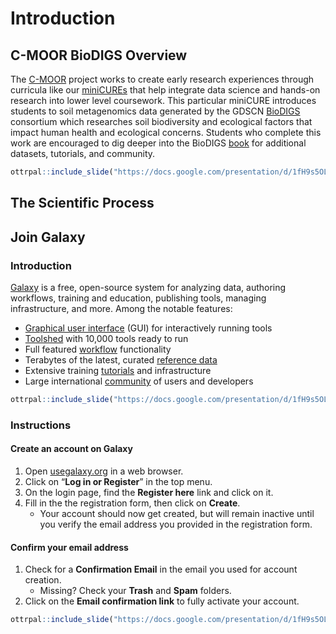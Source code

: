 # Introduction

## C-MOOR BioDIGS Overview

The [C-MOOR](https://www.c-moor.org){target="_blank"} project works to create early research experiences through curricula like our [miniCUREs](http://science.c-moor.org/miniCURE-RNA-seq/c-moor-minicure-overview.html){target="_blank"} that help integrate data science and hands-on research into lower level coursework.
This particular miniCURE introduces students to soil metagenomics data generated by the GDSCN [BioDIGS](http://biodigs.gdscn.org){target="_blank"} consortium which researches soil biodiversity and ecological factors that impact human health and ecological concerns.
Students who complete this work are encouraged to dig deeper into the BioDIGS [book](https://hutchdatascience.org/GDSCN_BioDIGS_Book){target="_blank"} for additional datasets, tutorials, and community.

```r
ottrpal::include_slide("https://docs.google.com/presentation/d/1fH9s5OLcRF5meZtFWTJe89RFvJSh125kdjhdqp5smqA/edit#slide=id.g2fdcb002fa2_1_15")
```

## The Scientific Process

## Join Galaxy

### Introduction

[Galaxy](https://galaxyproject.org){target="_blank"} is a free, open-source system for analyzing data, authoring workflows, training and education, publishing tools, managing infrastructure, and more.  Among the notable features:

- [Graphical user interface](https://training.galaxyproject.org/training-material/topics/introduction/tutorials/galaxy-intro-101/tutorial.html) (GUI) for interactively running tools
- [Toolshed](https://toolshed.g2.bx.psu.edu) with 10,000 tools ready to run
- Full featured [workflow](https://training.galaxyproject.org/training-material/topics/galaxy-interface/tutorials/workflow-editor/tutorial.html) functionality
- Terabytes of the latest, curated [reference data](https://galaxyproject.org/admin/reference-data-repo)
- Extensive training [tutorials](https://training.galaxyproject.org) and infrastructure
- Large international [community](https://galaxyproject.org/community) of users and developers

```r
ottrpal::include_slide("https://docs.google.com/presentation/d/1fH9s5OLcRF5meZtFWTJe89RFvJSh125kdjhdqp5smqA/edit#slide=id.g2f728c213ae_0_108")
```

### Instructions

#### Create an account on Galaxy

1. Open [usegalaxy.org](https://www.usegalaxy.org){target="_blank"} in a web browser.
1. Click on “**Log in or Register**” in the top menu.
1. On the login page, find the **Register here** link and click on it.
1. Fill in the the registration form, then click on **Create**.
    - Your account should now get created, but will remain inactive until you verify the email address you provided in the registration form.

#### Confirm your email address

1. Check for a **Confirmation Email** in the email you used for account creation.
    - Missing? Check your **Trash** and **Spam** folders.
1. Click on the **Email confirmation link** to fully activate your account.

```r
ottrpal::include_slide("https://docs.google.com/presentation/d/1fH9s5OLcRF5meZtFWTJe89RFvJSh125kdjhdqp5smqA/edit#slide=id.g2f728c213ae_0_136")
```
